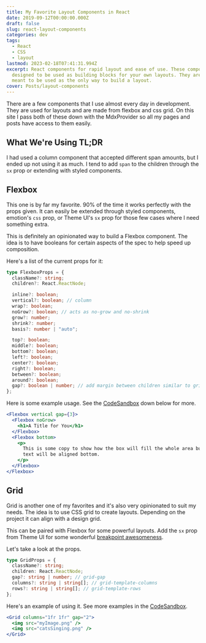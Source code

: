 ```yaml
---
title: My Favorite Layout Components in React
date: 2019-09-12T00:00:00.000Z
draft: false
slug: react-layout-components
categories: dev
tags:
  - React
  - CSS
  - layout
lastmod: 2023-02-18T07:41:31.994Z
excerpt: React components for rapid layout and ease of use. These components are
  designed to be used as building blocks for your own layouts. They are not
  meant to be used as the only way to build a layout.
cover: Posts/layout-components
---
```


There are a few components that I use almost every day in development. They are used for layouts and are made from flexbox and css grid. On this site I pass both of these down with the MdxProvider so all my pages and posts have access to them easily.

## What We're Using TL;DR


<CodeSandbox title="React layout components flexbox grid" id="d9e1u" />

I had used a column component that accepted different span amounts, but I ended up not using it as much. I tend to add `span` to the children through the `sx` prop or extending with styled components.

## Flexbox

This one is by far my favorite. 90% of the time it works perfectly with the props given. It can easily be extended through styled components, emotion's `css` prop, or Theme UI's `sx` prop for those few cases where I need something extra.

This is definitely an opinionated way to build a Flexbox component. The idea is to have booleans for certain aspects of the spec to help speed up composition.

Here's a list of the current props for it:

```typescript
type FlexboxProps = {
  className?: string;
  children?: React.ReactNode;

  inline?: boolean;
  vertical?: boolean; // column
  wrap?: boolean;
  noGrow?: boolean; // acts as no-grow and no-shrink
  grow?: number;
  shrink?: number;
  basis?: number | "auto";

  top?: boolean;
  middle?: boolean;
  bottom?: boolean;
  left?: boolean;
  center?: boolean;
  right?: boolean;
  between?: boolean;
  around?: boolean;
  gap?: boolean | number; // add margin between children similar to grid-gap on grid
};
```

Here is some example usage. See the [CodeSandbox](#example) down below for more.

```jsx
<Flexbox vertical gap={3}>
  <Flexbox noGrow>
    <h1>A Title for You</h1>
  </Flexbox>
  <Flexbox bottom>
    <p>
      This is some copy to show how the box will fill the whole area but the
      text will be aligned bottom.
    </p>
  </Flexbox>
</Flexbox>
```

## Grid

Grid is another one of my favorites and it's also very opinionated to suit my needs. The idea is to use CSS grid to create layouts. Depending on the project it can align with a design grid.

This can be paired with Flexbox for some powerful layouts. Add the `sx` prop from Theme UI for some wonderful [breakpoint awesomeness](https://theme-ui.com/theme-spec#breakpoints).

Let's take a look at the props.

```typescript
type GridProps = {
  className?: string;
  children: React.ReactNode;
  gap?: string | number; // grid-gap
  columns?: string | string[]; // grid-template-columns
  rows?: string | string[]; // grid-template-rows
};
```

Here's an example of using it. See more examples in the [CodeSandbox](#example).

```jsx
<Grid columns="1fr 1fr" gap="2">
  <img src="myImage.png" />
  <img src="catsSinging.png" />
</Grid>
```
